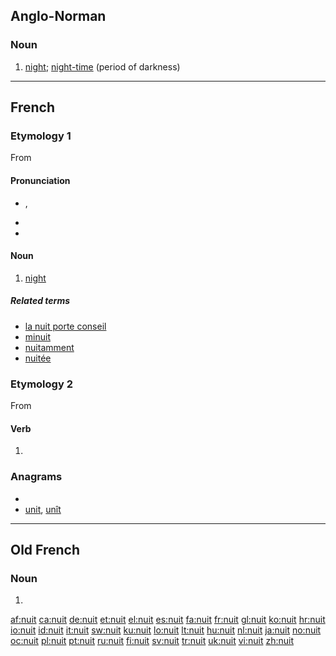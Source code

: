 ==Anglo-Norman==

===Noun===
{{xno-noun-f|nuiz|nuit|nuiz}}

# [[night]]; [[night-time]] (period of darkness)

----

==French==

===Etymology 1===
From {{etyl|la|fr}} {{term|nox|lang=la}}

====Pronunciation====
* {{IPA|/nɥi/|lang=fr}}, {{SAMPA|/nHi/}}
* {{audio|Fr-nuit.ogg|audio (une nuit)}}
* {{homophones|nui|nuis|nuits|lang=fr}}

====Noun====
{{fr-noun|f}}

# [[night]]

=====Related terms=====
* [[la nuit porte conseil]]
* [[minuit]]
* [[nuitamment]]
* [[nuitée]]

===Etymology 2===
From {{l|fr|nuire}}

====Verb====
{{fr-verb-form}}

# {{form of|third person singular present|[[nuire#French|nuire]]}}

===Anagrams===
* {{alphagram|intu}}
* [[unit#French|unit]], [[unît#French|unît]]

----

==Old French==

===Noun===
{{fro-noun-f|nuiz|nuit|nuiz}}

# {{alternative spelling of|[[noit#Old French|noit]]|lang=fro}}

[[af:nuit]]
[[ca:nuit]]
[[de:nuit]]
[[et:nuit]]
[[el:nuit]]
[[es:nuit]]
[[fa:nuit]]
[[fr:nuit]]
[[gl:nuit]]
[[ko:nuit]]
[[hr:nuit]]
[[io:nuit]]
[[id:nuit]]
[[it:nuit]]
[[sw:nuit]]
[[ku:nuit]]
[[lo:nuit]]
[[lt:nuit]]
[[hu:nuit]]
[[nl:nuit]]
[[ja:nuit]]
[[no:nuit]]
[[oc:nuit]]
[[pl:nuit]]
[[pt:nuit]]
[[ru:nuit]]
[[fi:nuit]]
[[sv:nuit]]
[[tr:nuit]]
[[uk:nuit]]
[[vi:nuit]]
[[zh:nuit]]